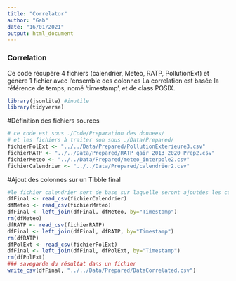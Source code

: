 ---
title: "Correlator"
author: "Gab"
date: "16/01/2021"
output: html_document
---

### Correlation
Ce code récupère 4 fichiers (calendrier, Meteo, RATP, PollutionExt) et génère 1 fichier avec l'ensemble des colonnes
La correlation est basée la référence de temps, nomé 'timestamp', et de class POSIX.


```{r}
library(jsonlite) #inutile
library(tidyverse)
```


#Définition des fichiers sources
```{r}
# ce code est sous ./Code/Preparation des donnees/
# et les fichiers à traiter son sous ./Data/Prepared/
fichierPolExt <- "../../Data/Prepared/PollutionExterieure3.csv"
fichierRATP <- "../../Data/Prepared/RATP_qair_2013_2020_Prep2.csv"
fichierMeteo <- "../../Data/Prepared/meteo_interpole2.csv"
fichierCalendrier <- "../../Data/Prepared/calendrier2.csv"
```


#Ajout des colonnes sur un Tibble final
```{r}
#le fichier calendrier sert de base sur laquelle seront ajoutées les colonnes des fichiers RATP, Météo et PollutionExterne
dfFinal <- read_csv(fichierCalendrier)
dfMeteo <- read_csv(fichierMeteo)
dfFinal <- left_join(dfFinal, dfMeteo, by="Timestamp")
rm(dfMeteo)
dfRATP <- read_csv(fichierRATP)
dfFinal <- left_join(dfFinal, dfRATP, by="Timestamp")
rm(dfRATP)
dfPolExt <- read_csv(fichierPolExt)
dfFinal <- left_join(dfFinal, dfPolExt, by="Timestamp")
rm(dfPolExt)
### savegarde du résultat dans un fichier
write_csv(dfFinal, "../../Data/Prepared/DataCorrelated.csv")
```